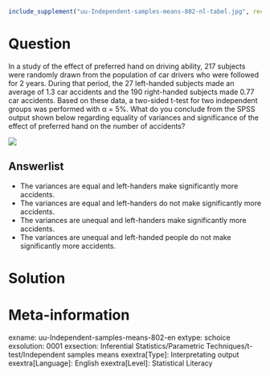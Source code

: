 ```r
include_supplement("uu-Independent-samples-means-802-nl-tabel.jpg", recursive = TRUE)
```

Question
========
  
In a study of the effect of preferred hand on driving ability, 217 subjects were randomly drawn from the population of car drivers who were followed for 2 years. During that period, the 27 left-handed subjects made an average of 1.3 car accidents and the 190 right-handed subjects made 0.77 car accidents. Based on these data, a two-sided t-test for two independent groups was performed with α = 5%. What do you conclude from the SPSS output shown below regarding equality of variances and significance of the effect of preferred hand on the number of accidents? 

![](uu-Independent-samples-means-802-nl-tabel.jpg)

  
Answerlist
----------
* The variances are equal and left-handers make significantly more accidents.
* The variances are equal and left-handers do not make significantly more accidents.
* The variances are unequal and left-handers make significantly more accidents.
* The variances are unequal and left-handed people do not make significantly more accidents.

Solution
========

Meta-information
================
exname: uu-Independent-samples-means-802-en
extype: schoice
exsolution: 0001
exsection: Inferential Statistics/Parametric Techniques/t-test/Independent samples means
exextra[Type]: Interpretating output
exextra[Language]: English
exextra[Level]: Statistical Literacy
